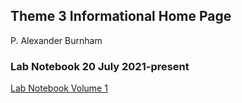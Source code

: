 ## Theme 3 Informational Home Page
P. Alexander Burnham

### Lab Notebook 20 July 2021-present
[Lab Notebook Volume 1](/Theme3_labNotebook.html)


